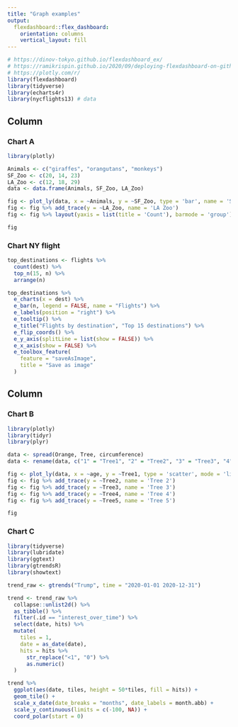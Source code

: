 ```yaml
---
title: "Graph examples"
output: 
  flexdashboard::flex_dashboard:
    orientation: columns
    vertical_layout: fill
---
```


```r
# https://dinov-tokyo.github.io/flexdashboard_ex/
# https://ramikrispin.github.io/2020/09/deploying-flexdashboard-on-github-pages/
# https://plotly.com/r/
library(flexdashboard)
library(tidyverse)
library(echarts4r)
library(nycflights13) # data

```

Column {data-width=650}
-----------------------------------------------------------------------

### Chart A

```r
library(plotly)

Animals <- c("giraffes", "orangutans", "monkeys")
SF_Zoo <- c(20, 14, 23)
LA_Zoo <- c(12, 18, 29)
data <- data.frame(Animals, SF_Zoo, LA_Zoo)

fig <- plot_ly(data, x = ~Animals, y = ~SF_Zoo, type = 'bar', name = 'SF Zoo')
fig <- fig %>% add_trace(y = ~LA_Zoo, name = 'LA Zoo')
fig <- fig %>% layout(yaxis = list(title = 'Count'), barmode = 'group')

fig
```

### Chart NY flight

```r

top_destinations <- flights %>% 
  count(dest) %>% 
  top_n(15, n) %>% 
  arrange(n)

top_destinations %>%
  e_charts(x = dest) %>%
  e_bar(n, legend = FALSE, name = "Flights") %>% 
  e_labels(position = "right") %>% 
  e_tooltip() %>% 
  e_title("Flights by destination", "Top 15 destinations") %>% 
  e_flip_coords() %>% 
  e_y_axis(splitLine = list(show = FALSE)) %>% 
  e_x_axis(show = FALSE) %>% 
  e_toolbox_feature(
    feature = "saveAsImage",
    title = "Save as image"
  )

```




Column {data-width=350}
-----------------------------------------------------------------------

### Chart B

```r
library(plotly)
library(tidyr)
library(plyr)

data <- spread(Orange, Tree, circumference)
data <- rename(data, c("1" = "Tree1", "2" = "Tree2", "3" = "Tree3", "4" = "Tree4", "5" = "Tree5"))

fig <- plot_ly(data, x = ~age, y = ~Tree1, type = 'scatter', mode = 'lines', name = 'Tree 1')
fig <- fig %>% add_trace(y = ~Tree2, name = 'Tree 2')
fig <- fig %>% add_trace(y = ~Tree3, name = 'Tree 3')
fig <- fig %>% add_trace(y = ~Tree4, name = 'Tree 4')
fig <- fig %>% add_trace(y = ~Tree5, name = 'Tree 5')

fig
```

### Chart C

```r

library(tidyverse)
library(lubridate)
library(ggtext)
library(gtrendsR)
library(showtext)

trend_raw <- gtrends("Trump", time = "2020-01-01 2020-12-31")

trend <- trend_raw %>% 
  collapse::unlist2d() %>% 
  as_tibble() %>% 
  filter(.id == "interest_over_time") %>% 
  select(date, hits) %>% 
  mutate(
    tiles = 1,
    date = as_date(date),
    hits = hits %>% 
      str_replace("<1", "0") %>% 
      as.numeric()
  )

trend %>% 
  ggplot(aes(date, tiles, height = 50*tiles, fill = hits)) + 
  geom_tile() + 
  scale_x_date(date_breaks = "months", date_labels = month.abb) +
  scale_y_continuous(limits = c(-100, NA)) +
  coord_polar(start = 0)

```

